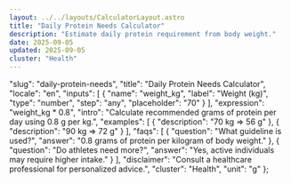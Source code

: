 ```yaml
---
layout: ../../layouts/CalculatorLayout.astro
title: "Daily Protein Needs Calculator"
description: "Estimate daily protein requirement from body weight."
date: 2025-09-05
updated: 2025-09-05
cluster: "Health"
---
```



  "slug": "daily-protein-needs",
  "title": "Daily Protein Needs Calculator",
  "locale": "en",
  "inputs": [
    {
      "name": "weight_kg",
      "label": "Weight (kg)",
      "type": "number",
      "step": "any",
      "placeholder": "70"
    }
  ],
  "expression": "weight_kg * 0.8",
  "intro": "Calculate recommended grams of protein per day using 0.8 g per kg.",
  "examples": [
    {
      "description": "70 kg ⇒ 56 g"
    },
    {
      "description": "90 kg ⇒ 72 g"
    }
  ],
  "faqs": [
    {
      "question": "What guideline is used?",
      "answer": "0.8 grams of protein per kilogram of body weight."
    },
    {
      "question": "Do athletes need more?",
      "answer": "Yes, active individuals may require higher intake."
    }
  ],
  "disclaimer": "Consult a healthcare professional for personalized advice.",
  "cluster": "Health",
  "unit": "g"
};

<Calculator schema={schema} />
